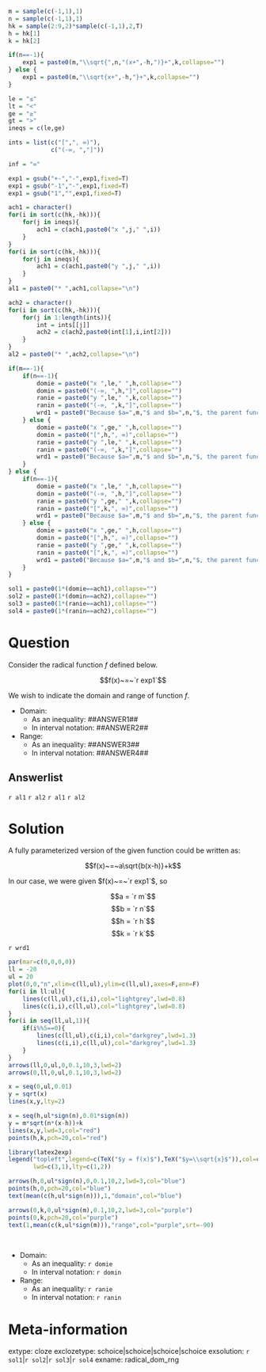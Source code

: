 ```r
m = sample(c(-1,1),1)
n = sample(c(-1,1),1)
hk = sample(2:9,2)*sample(c(-1,1),2,T)
h = hk[1]
k = hk[2]

if(n==-1){
    exp1 = paste0(m,"\\sqrt{",n,"(x+",-h,")}+",k,collapse="")
} else {
    exp1 = paste0(m,"\\sqrt{x+",-h,"}+",k,collapse="")
}

le = "≤"
lt = "<"
ge = "≥"
gt = ">"
ineqs = c(le,ge)

ints = list(c("[",", ∞)"),
            c("(-∞, ","]"))

inf = "∞"

exp1 = gsub("+-","-",exp1,fixed=T)
exp1 = gsub("-1","-",exp1,fixed=T)
exp1 = gsub("1","",exp1,fixed=T)

ach1 = character()
for(i in sort(c(hk,-hk))){
    for(j in ineqs){
        ach1 = c(ach1,paste0("x ",j," ",i))
    }
}
for(i in sort(c(hk,-hk))){
    for(j in ineqs){
        ach1 = c(ach1,paste0("y ",j," ",i))
    }
}
al1 = paste0("* ",ach1,collapse="\n")

ach2 = character()
for(i in sort(c(hk,-hk))){
    for(j in 1:length(ints)){
        int = ints[[j]]
        ach2 = c(ach2,paste0(int[1],i,int[2]))
    }
}
al2 = paste0("* ",ach2,collapse="\n")

if(m==-1){
    if(n==-1){
        domie = paste0("x ",le," ",h,collapse="")
        domin = paste0("(-∞, ",h,"]",collapse="")
        ranie = paste0("y ",le," ",k,collapse="")
        ranin = paste0("(-∞, ",k,"]",collapse="")
        wrd1 = paste0("Because $a=",m,"$ and $b=",n,"$, the parent function is reflected vertically and horizontally, so from the starting point at (",h,", ",k,"), the curve goes down and to the left.")
    } else {
        domie = paste0("x ",ge," ",h,collapse="")
        domin = paste0("[",h,", ∞)",collapse="")
        ranie = paste0("y ",le," ",k,collapse="")
        ranin = paste0("(-∞, ",k,"]",collapse="")
        wrd1 = paste0("Because $a=",m,"$ and $b=",n,"$, the parent function is reflected vertically, so from the starting point at (",h,", ",k,"), the curve goes down and to the right.")
    }
} else {
    if(n==-1){
        domie = paste0("x ",le," ",h,collapse="")
        domin = paste0("(-∞, ",h,"]",collapse="")
        ranie = paste0("y ",ge," ",k,collapse="")
        ranin = paste0("[",k,", ∞)",collapse="")
        wrd1 = paste0("Because $a=",m,"$ and $b=",n,"$, the parent function is reflected horizontally, so from the starting point at (",h,", ",k,"), the curve goes up and to the left.")
    } else {
        domie = paste0("x ",ge," ",h,collapse="")
        domin = paste0("[",h,", ∞)",collapse="")
        ranie = paste0("y ",ge," ",k,collapse="")
        ranin = paste0("[",k,", ∞)",collapse="")
        wrd1 = paste0("Because $a=",m,"$ and $b=",n,"$, the parent function is not reflected, so from the starting point at (",h,", ",k,"), the curve goes up and to the right.")
    }
}

sol1 = paste0(1*(domie==ach1),collapse="")
sol2 = paste0(1*(domin==ach2),collapse="")
sol3 = paste0(1*(ranie==ach1),collapse="")
sol4 = paste0(1*(ranin==ach2),collapse="")

```

Question
========

Consider the radical function $f$ defined below.

$$f(x)~=~`r exp1`$$

We wish to indicate the domain and range of function $f$.

* Domain:
  - As an inequality: ##ANSWER1##
  - In interval notation: ##ANSWER2##
* Range:
  - As an inequality: ##ANSWER3##
  - In interval notation: ##ANSWER4##



Answerlist
--------

`r al1`
`r al2`
`r al1`
`r al2`


Solution
========

A fully parameterized version of the given function could be written as:

$$f(x)~=~a\sqrt{b(x-h)}+k$$

In our case, we were given $f(x)~=~`r exp1`$, so

$$a = `r m`$$
$$b = `r n`$$
$$h = `r h`$$
$$k = `r k`$$


`r wrd1`

```r
par(mar=c(0,0,0,0))
ll = -20
ul = 20
plot(0,0,"n",xlim=c(ll,ul),ylim=c(ll,ul),axes=F,ann=F)
for(i in ll:ul){
    lines(c(ll,ul),c(i,i),col="lightgrey",lwd=0.8)
    lines(c(i,i),c(ll,ul),col="lightgrey",lwd=0.8)
}
for(i in seq(ll,ul,1)){
    if(i%%5==0){
        lines(c(ll,ul),c(i,i),col="darkgrey",lwd=1.3)
        lines(c(i,i),c(ll,ul),col="darkgrey",lwd=1.3)
    }
}
arrows(ll,0,ul,0,0.1,10,3,lwd=2)
arrows(0,ll,0,ul,0.1,10,3,lwd=2)

x = seq(0,ul,0.01)
y = sqrt(x)
lines(x,y,lty=2)

x = seq(h,ul*sign(n),0.01*sign(n))
y = m*sqrt(n*(x-h))+k
lines(x,y,lwd=3,col="red")
points(h,k,pch=20,col="red")

library(latex2exp)
legend("topleft",legend=c(TeX("$y = f(x)$"),TeX("$y=\\sqrt{x}$")),col=c("red","black"),
       lwd=c(3,1),lty=c(1,2))

arrows(h,0,ul*sign(n),0,0.1,10,2,lwd=3,col="blue")
points(h,0,pch=20,col="blue")
text(mean(c(h,ul*sign(n))),1,"domain",col="blue")

arrows(0,k,0,ul*sign(m),0.1,10,2,lwd=3,col="purple")
points(0,k,pch=20,col="purple")
text(1,mean(c(k,ul*sign(m))),"range",col="purple",srt=-90)

```
\

* Domain:
  - As an inequality: `r domie`
  - In interval notation: `r domin`
* Range:
  - As an inequality: `r ranie`
  - In interval notation: `r ranin`



Meta-information
============
extype: cloze
exclozetype: schoice|schoice|schoice|schoice
exsolution: `r sol1`|`r sol2`|`r sol3`|`r sol4`
exname: radical_dom_rng